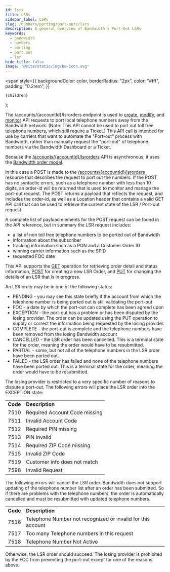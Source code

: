 ```yaml
---
id: lsrs
title: LSRs
sidebar_label: LSRs
slug: /numbers/porting/port-outs/lsrs
description: A general overview of Bandwidth's Port-Out LSRs
keywords:
  - bandwidth
  - numbers
  - porting
  - port out
  - lsr
hide_title: false
image: "@site/static/img/bw-icon.svg"
---
```




  <span
    style={{
      backgroundColor: color,
      borderRadius: "2px",
      color: "#fff",
      padding: "0.2rem",
    }}
  >
    {children}
  </span>
);

The /accounts/{accountId}/lsrorders endpoint is used to [create](/apis/numbers#operation/CreateLsrOrder), [modify](/apis/numbers#operation/UpdateLsrOrder), and [monitor](/apis/numbers#operation/ReadLsrOrder) API requests to port local telephone numbers away from the Bandwidth network. (Note: This API cannot be used to port out toll free telephone numbers, which still require a Ticket.) This API call is intended for use by carriers that want to automate the "Port-out" process with Bandwidth, rather than manually request the "port-out" of telephone numbers via the Bandwidth Dashboard or a Ticket.

Because the [/accounts/{accountId}/lsrorders](/apis/numbers#operation/CreateLsrOrder) API is asynchronous, it uses the [Bandwidth order model](/docs/numbers/porting/orderModel).

In this case a POST is made to the [/accounts/{accountId}/lsrorders](/apis/numbers#operation/CreateLsrOrder) resource that describes the request to port out the numbers. If the POST has no syntactic errors, such as a telephone number with less than 10 digits, an order-id will be returned that is used to monitor and manage the port-out request. The POST returns a payload that reflects the request, and includes the order-id, as well as a Location header that contains a valid GET API call that can be used to retrieve the current state of the LSR / Port-out request.

A complete list of payload elements for the POST request can be found in the API reference, but in summary the LSR request includes:

- a list of non toll free telephone numbers to be ported out of Bandwidth
- information about the subscriber
- tracking information such as a PON and a Customer Order ID
- winning carrier information such as the SPID
- requested FOC date

This API supports the [GET](/apis/numbers#operation/ReadLsrOrder) operation for retrieving order detail and status information, [POST](/apis/numbers#operation/CreateLsrOrder) for creating a new LSR Order, and [PUT](/apis/numbers#operation/UpdateLsrOrder) for changing the details of an LSR that is in progress.

An LSR order may be in one of the following states:

- PENDING - you may see this state briefly if the account from which the telephone number is being ported out is still validating the port-out
- FOC - a date by which the port-out can complete has been agreed upon
- EXCEPTION - the port-out has a problem or has been disputed by the losing provider. The order can be updated using the PUT operation to supply or correct the information being requested by the losing provider.
- COMPLETE - the port-out is complete and the telephone numbers have been removed from the losing Bandwidth account
- CANCELLED - the LSR order has been cancelled. This is a terminal state for the order, meaning the order would have to be resubmitted.
- PARTIAL - some, but not all of the telephone numbers in the LSR order have been ported out.
- FAILED - the LSR order has failed and none of the telephone numbers have been ported out. This is a terminal state for the order, meaning the order would have to be resubmitted.

The losing provider is restricted to a very specific number of reasons to dispute a port-out. The following errors will place the LSR order into the EXCEPTION state:

<table>
  <tr>
    <td>
      <strong>Code</strong>
    </td>
    <td>
      <strong>Description</strong>
    </td>
  </tr>
  <tr>
    <td>7510</td>
    <td>Required Account Code missing</td>
  </tr>
  <tr>
    <td>7511</td>
    <td>Invalid Account Code</td>
  </tr>
  <tr>
    <td>7512</td>
    <td>Required PIN missing</td>
  </tr>
  <tr>
    <td>7513</td>
    <td>PIN Invalid</td>
  </tr>
  <tr>
    <td>7514</td>
    <td>Required ZIP Code missing</td>
  </tr>
  <tr>
    <td>7515</td>
    <td>Invalid ZIP Code</td>
  </tr>
  <tr>
    <td>7519</td>
    <td>Customer info does not match</td>
  </tr>
  <tr>
    <td>7598</td>
    <td>Invalid Request</td>
  </tr>
</table>

The following errors will cancel the LSR order. Bandwidth does not support updating of the telephone number list after an order has been submitted. So if there are problems with the telephone numbers, the order is automatically cancelled and must be resubmitted with updated telephone numbers.

<table>
  <tr>
    <td>
      <strong>Code</strong>
    </td>
    <td>
      <strong>Description</strong>
    </td>
  </tr>
  <tr>
    <td>7516</td>
    <td>Telephone Number not recognized or invalid for this account</td>
  </tr>
  <tr>
    <td>7517</td>
    <td>Too many Telephone numbers in this request</td>
  </tr>
  <tr>
    <td>7518</td>
    <td>Telephone Number Not Active</td>
  </tr>
</table>

Otherwise, the LSR order should succeed. The losing provider is prohibited by the FCC from preventing the port-out except for one of the reasons above.
